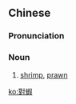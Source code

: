 {{also|对虾}}
==Chinese==
{{zh-forms|s=对虾}}

===Pronunciation===
{{zh-pron
|m=duìxiā
|c=deoi3 haa1
|cat=n
}}

===Noun===
{{zh-noun}}

# [[shrimp]], [[prawn]]

{{zh-cat|Crustaceans}}

[[ko:對蝦]]